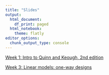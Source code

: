 ```yaml
---
title: "Slides"
output:
  html_document:
    df_print: paged
  html_notebook:
    theme: flatly
editor_options:
  chunk_output_type: console
---
```


[Week 1: Intro to Quinn and Keough, 2nd edition](intro_qk_slides.qmd){target="_blank"}

[Week 3: Linear models: one-way designs](lm_one_way.qmd){target="_blank"}

